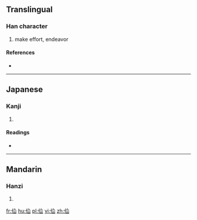==Translingual==

===Han character===
{{Han char|rn=9|rad=人|as=05|sn=7|four=2827<sub>0</sub>|canj=人人山 (OOU)|ids=⿰[[亻]][[仚]]}}

# make effort, endeavor

====References====
* {{Han ref|kx=0100.021|dkj=00532|hdz=10137.010|uh=4F61|ud=20321|bh=CA69|bd=51817}}

----

==Japanese==

===Kanji===
{{ja-kanji|grade=|rs=人05}}

# {{defn|lang=ja|sort=人05}}

====Readings====
* {{ja-readings|on=[[けん]] (ken)|kun=[[かるい]] (karui)}}

----

==Mandarin==

===Hanzi===
{{cmn-hanzi|pin=[[xuān]] ([[xuan1]])|wg=hsüan<sup>1</sup>}}

# {{defn|lang=cmn|sort=人05}}

[[fr:佡]]
[[hu:佡]]
[[pl:佡]]
[[vi:佡]]
[[zh:佡]]